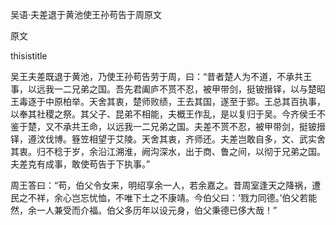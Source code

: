 


吴语·夫差退于黄池使王孙苟告于周原文

原文

thisistitle

吴王夫差既退于黄池，乃使王孙苟告劳于周，曰：“昔者楚人为不道，不承共王事，以远我一二兄弟之国。吾先君阖庐不贳不忍，被甲带剑，挺铍搢铎，以与楚昭王毒逐于中原柏举。天舍其衷，楚师败绩，王去其国，遂至于郢。王总其百执事，以奉其社稷之祭。其父子、昆弟不相能，夫概王作乱，是以复归于吴。今齐侯壬不鉴于楚，又不承共王命，以远我一二兄弟之国。夫差不贳不忍，被甲带剑，挺铍搢铎，遵汶伐博。簦笠相望于艾陵。天舍其衷，齐师还。夫差岂敢自多，文、武实舍其衷。归不稔于岁，余沿江溯淮，阙沟深水，出于商、鲁之间，以彻于兄弟之国。夫差克有成事，敢使苟告于下执事。”

周王答曰：“苟，伯父令女来，明绍享余一人，若余嘉之。昔周室逢天之降祸，遭民之不祥，余心岂忘忧恤，不唯下土之不康靖。今伯父曰：‘戮力同德。’伯父若能然，余一人兼受而介福。伯父多历年以设元身，伯父秉德已侈大哉！”

